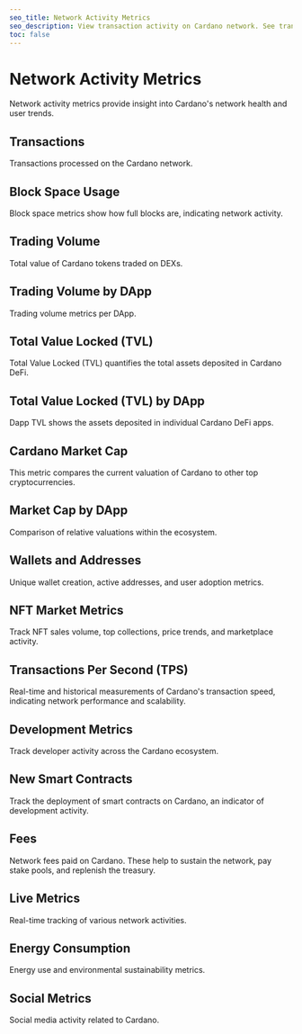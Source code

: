 ```yaml
---
seo_title: Network Activity Metrics
seo_description: View transaction activity on Cardano network. See transaction volume, addresses, TVL, and block space. Explore real-time metrics and long-term trends.
toc: false
---
```



# Network Activity Metrics

Network activity metrics provide insight into Cardano's network health and user trends.

## Transactions

Transactions processed on the Cardano network.

<DefaultDataTable projects={builders} filterBy="transaction_metrics" />

## Block Space Usage

Block space metrics show how full blocks are, indicating network activity.

<DefaultDataTable projects={builders} filterBy="blockspace_metrics" />

## Trading Volume

Total value of Cardano tokens traded on DEXs.

<DefaultDataTable projects={builders} filterBy="volume_metrics" />

## Trading Volume by DApp

Trading volume metrics per DApp.

<DefaultDataTable projects={builders} filterBy="dapp_volume_metrics" />

## Total Value Locked (TVL)

Total Value Locked (TVL) quantifies the total assets deposited in Cardano DeFi.

<DefaultDataTable projects={builders} filterBy="tvl_metrics" />

## Total Value Locked (TVL) by DApp

Dapp TVL shows the assets deposited in individual Cardano DeFi apps.

<DefaultDataTable projects={builders} filterBy="dapp_tvl_metrics" />

## Cardano Market Cap

This metric compares the current valuation of Cardano to other top cryptocurrencies.

<DefaultDataTable projects={builders} filterBy="market_metrics" />

## Market Cap by DApp

Comparison of relative valuations within the ecosystem.

<DefaultDataTable projects={builders} filterBy="dapp_market_metrics" />

## Wallets and Addresses

Unique wallet creation, active addresses, and user adoption metrics.

<DefaultDataTable projects={builders} filterBy="address_metrics" />

## NFT Market Metrics

Track NFT sales volume, top collections, price trends, and marketplace activity.

<DefaultDataTable projects={builders} filterBy="nft_market_metrics" />

## Transactions Per Second (TPS)

Real-time and historical measurements of Cardano's transaction speed, indicating network performance and scalability.

<DefaultDataTable projects={builders} filterBy="tps_metrics" />

## Development Metrics

Track developer activity across the Cardano ecosystem.

<DefaultDataTable projects={builders} filterBy="development_metrics" />

## New Smart Contracts

Track the deployment of smart contracts on Cardano, an indicator of development activity.

<DefaultDataTable projects={builders} filterBy="smart_contract_metrics" />

## Fees

Network fees paid on Cardano. These help to sustain the network, pay stake pools, and replenish the treasury.

<DefaultDataTable projects={builders} filterBy="fee_metrics" />

## Live Metrics

Real-time tracking of various network activities.

<DefaultDataTable projects={builders} filterBy="live_metrics" />

## Energy Consumption

Energy use and environmental sustainability metrics.

<DefaultDataTable projects={builders} filterBy="energy_metrics" />

## Social Metrics

Social media activity related to Cardano.

<DefaultDataTable projects={builders} filterBy="social_metrics" />
